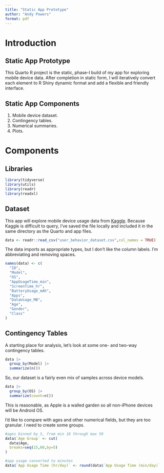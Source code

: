 ```yaml
---
title: "Static App Prototype"
author: "Andy Powers"
format: pdf
---
```


# Introduction

## Static App Prototype
This Quarto R project is the static, phase-I build of my app for exploring mobile device data. After completion in static form, I will iteratively convert each element to R Shiny dynamic format and add a flexible and friendly interface.

## Static App Components
1. Mobile device dataset.
2. Contingency tables.
3. Numerical summaries.
4. Plots.

# Components

## Libraries
```r
library(tidyverse)
library(utils)
library(readr)
library(readxl)
```

## Dataset

This app will explore mobile device usage data from [Kaggle](https://www.kaggle.com/datasets/valakhorasani/mobile-device-usage-and-user-behavior-dataset). Because Kaggle is difficult to query, I've saved the file locally and included it in the same directory as the Quarto and app files.

```r
data <- readr::read_csv("user_behavior_dataset.csv",col_names = TRUE)
```

The data imports as appropriate types, but I don't like the column labels. I'm abbreviating and removing spaces.
```r
names(data) <- c(
  "ID",
  "Model",
  "OS",
  "AppUsageTime_min",
  "ScreenTime_hr",
  "BatteryUsage_mAh",
  "Apps",
  "DataUsage_MB",
  "Age",
  "Gender",
  "Class"
)
```

## Contingency Tables
A starting place for analysis, let's look at some one- and two-way contingency tables.
```r
data |>
  group_by(Model) |>
  summarize(n())
```

So, our dataset is a fairly even mix of samples across device models.

```r
data |> 
  group_by(OS) |>
  summarize(count=n())
```

This is reasonable, as Apple is a walled garden so all non-iPhone devices will be Android OS.

I'd like to compare with ages and other numerical fields, but they are too granular. I need to create some groups.

```r
#ages binned by 5, from min 18 through max 59
data$`Age Group` <- cut(
  data$Age,
  breaks=seq(15,60,by=5)
)

#app usage converted to minutes
data$`App Usage Time (hr/day)` <- round(data$`App Usage Time (min/day)`/60,digits=1)

```


